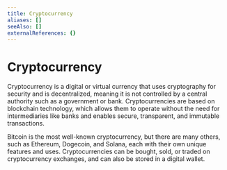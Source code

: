 ```yaml
---
title: Cryptocurrency
aliases: []
seeAlso: []
externalReferences: {}
---
```


# Cryptocurrency

Cryptocurrency is a digital or virtual currency that uses cryptography for security and is decentralized, meaning it is not controlled by a central authority such as a government or bank. Cryptocurrencies are based on blockchain technology, which allows them to operate without the need for intermediaries like banks and enables secure, transparent, and immutable transactions.

Bitcoin is the most well-known cryptocurrency, but there are many others, such as Ethereum, Dogecoin, and Solana, each with their own unique features and uses. Cryptocurrencies can be bought, sold, or traded on cryptocurrency exchanges, and can also be stored in a digital wallet.
